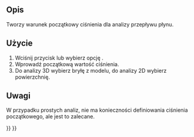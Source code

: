 <languages/>

{{Docnav
|[[FEM_ConstraintInitialFlowVelocity/pl|Warunek początkowy prędkości przepływu]]
|[[FEM_ConstraintFlowVelocity/pl|Warunek brzegowy prędkości przepływu]]
|[[FEM_Workbench/pl|środowisko pracy MES]]
|IconL=FEM_ConstraintInitialFlowVelocity.svg
|IconR=FEM_ConstraintFlowVelocity.svg
|IconC=Workbench_FEM.svg
}}

{{GuiCommandContainer|
{{GuiCommand/pl
|Name=FEM ConstraintInitialPressure
|Name/pl=MES: Warunek początkowy ciśnienia
|MenuLocation=Model → Warunki brzegowe dla płynu → Warunek początkowy ciśnienia
|Workbenches=[[FEM_Workbench/pl|MES]]
|Version=0.21
|SeeAlso=[[FEM_ConstraintInitialFlowVelocity/pl|Warunek początkowy prędkości przepływu]]
}}
{{GuiCommandFemInfo/pl
|Solvers=Elmer
}}
}}

<span id="Description"></span>
==Opis==

Tworzy warunek początkowy ciśnienia dla analizy przepływu płynu.

<span id="Usage"></span>
==Użycie== 

<div class="mw-translate-fuzzy">
# Wciśnij przycisk {{Button|[[Image:FEM_ConstraintInitialPressure.svg|16px]] [[FEM_ConstraintInitialPressure/pl|Warunek początkowy ciśnienia]]}} lub wybierz opcję {{MenuCommand|Model → Warunki brzegowe dla płynu → [[Image:FEM_ConstraintInitialPressure.svg|16px]] Warunek początkowy ciśnienia}}.
# Wprowadź początkową wartość ciśnienia.
# Do analizy 3D wybierz bryłę z modelu, do analizy 2D wybierz powierzchnię.
</div>

<span id="Notes"></span>
==Uwagi== 

W przypadku prostych analiz, nie ma konieczności definiowania ciśnienia początkowego, ale jest to zalecane.


{{Docnav
|[[FEM_ConstraintInitialFlowVelocity/pl|Warunek początkowy prędkości przepływu]]
|[[FEM_ConstraintFlowVelocity/pl|Warunek brzegowy prędkości przepływu]]
|[[FEM_Workbench/pl|środowisko pracy MES]]
|IconL=FEM_ConstraintInitialFlowVelocity.svg
|IconR=FEM_ConstraintFlowVelocity.svg
|IconC=Workbench_FEM.svg
}}

{{FEM Tools navi{{#translation:}}}}
{{Userdocnavi{{#translation:}}}}